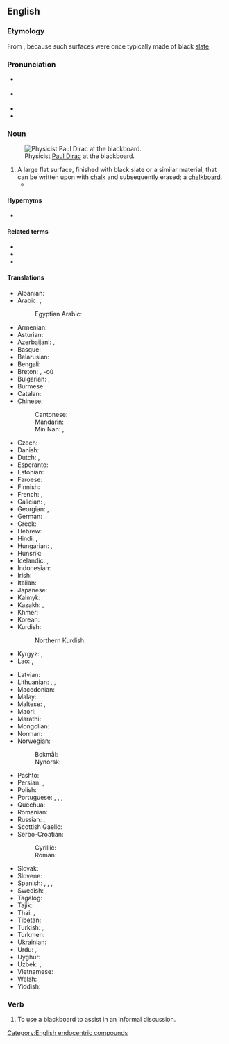 ==English==
{{wikipedia}}

===Etymology===
From {{compound|en|black|board}}, because such surfaces were once typically made of black [[slate]].

===Pronunciation===
* {{a|GenAm}} {{IPA|en|/ˈblækbɔɹd/|/ˈblækboɹd/}}
* {{a|RP}} {{IPA|en|/ˈblækbɔːd/}}
* {{audio|en|en-us-blackboard.ogg|Audio (US)}}
* {{hyphenation|en|black|board}}

===Noun===
{{en-noun}}
[[Image:Diracb.jpg|thumb|right|Physicist [[w:Paul Dirac|Paul Dirac]] at the blackboard.]]

# A large flat surface, finished with black slate or a similar material, that can be written upon with [[chalk]] and subsequently erased; a [[chalkboard]].
#* {{quote-journal|en|date=2012-03
|author=[[w:Brian Hayes (scientist)|Brian Hayes]]
|title=Pixels or Perish
|volume=100|issue=2|page=106
|magazine=[[w:American Scientist|American Scientist]]
|url=http://www.americanscientist.org/issues/pub/pixels-or-perish
|passage=Drawings and pictures are more than mere ornaments in scientific discourse. '''Blackboard''' sketches, geological maps, diagrams of molecular structure, astronomical photographs, MRI images, the many varieties of statistical charts and graphs: These pictorial devices are indispensable tools for presenting evidence, for explaining a theory, for telling a story.}}

====Hypernyms====
* {{l|en|writing board}}

====Related terms====
* {{l|en|chalkboard}}
* {{l|en|greenboard}}
* {{l|en|whiteboard}}

====Translations====
{{trans-top|a surface that can be written upon with chalk}}
* Albanian: {{t|sq|dërrasë e zezë|f}}
* Arabic: {{t|ar|سَبُورَة|f}}, {{t|ar|لَوْح|m}}
*: Egyptian Arabic: {{t|arz|تختة|f|tr=taḵta}}
* Armenian: {{t+|hy|գրատախտակ|sc=Armn}}
* Asturian: {{t|ast|pizarra|f}}
* Azerbaijani: {{t+|az|lövhə}}, {{t+|az|taxta}}
* Basque: {{t|eu|arbela}}
* Belarusian: {{t|be|до́шка|f|sc=Cyrl}}
* Bengali: {{t|bn|ব্ল্যাকবোর্ড|sc=Beng}}
* Breton: {{t+|br|taolenn|f}}, -où {{g|p}}
* Bulgarian: {{t+|bg|дъска́|f|sc=Cyrl}}, {{t|bg|че́рна дъска́|f}}
* Burmese: {{t+|my|ကျောက်သင်ပုန်း|sc=Mymr}}
* Catalan: {{t+|ca|pissarra|f}}
* Chinese:
*: Cantonese: {{t|yue|黑板|tr=hak1 baan2|sc=Hani}}
*: Mandarin: {{t+|cmn|黑板|tr=hēibǎn|sc=Hani}}
*: Min Nan: {{t|nan|烏板|sc=Hani}}, {{t|nan|乌板|tr=o͘-pán|sc=Hani}}
* Czech: {{t+|cs|tabule|f}}
* Danish: {{t|da|tavle|c}}
* Dutch: {{t+|nl|schoolbord|n}}, {{t+|nl|bord|n}}
* Esperanto: {{t|eo|nigra tabulo}}
* Estonian: {{t|et|tahvel}}
* Faroese: {{t|fo|talva|f}}
* Finnish: {{t+|fi|liitutaulu}}
* French: {{t+|fr|tableau noir|m}}, {{t+|fr|tableau|m}} {{qualifier|any colour}}
* Galician: {{t|gl|lousa|f}}, {{t|gl|louxa|f}}
* Georgian: {{t|ka|დაფა|sc=Geor}}, {{t|ka|საკლასო დაფა|sc=Geor}}
* German: {{t+|de|Tafel|f}}
* Greek: {{t+|el|μαυροπίνακας|m|sc=Grek}}
* Hebrew: {{t+|he|לוּחַ|m|tr=luakh|sc=Hebr}}
* Hindi: {{t|hi|श्यामपट|sc=Deva}}, {{t|hi|ब्लैकबोर्ड|sc=Deva}}
* Hungarian: {{t+|hu|iskolatábla}}, {{t|hu|iskolai tábla}}
* Hunsrik: {{t|hrx|Daafel|f}}
* Icelandic: {{t+|is|tafla|f}}, {{t|is|skólatafla|f}}
* Indonesian: {{t+|id|papan tulis}}
* Irish: {{t|ga|clár dubh|m}}
* Italian: {{t+|it|lavagna|f}}
* Japanese: {{t+|ja|黒板|tr=こくばん, kokuban|sc=Jpan}}
* Kalmyk: {{t|xal|самбр}}
* Kazakh: {{t+|kk|тақта|sc=Cyrl}}, {{t|kk|доска|sc=Cyrl}}
* Khmer: {{t+|km|ក្ដារខៀន}}
* Korean: {{t+|ko|칠판}}
* Kurdish:
*: Northern Kurdish: {{t+|kmr|depreş}}
* Kyrgyz: {{t|ky|класс доскасы|sc=Cyrl}}, {{t+|ky|доска|sc=Cyrl}}
* Lao: {{t+|lo|ກະດານ}}, {{t+|lo|ກະດານດຳ}}
{{trans-mid}}
* Latvian: {{t+|lv|tāfele|f}}
* Lithuanian: {{t|lt|klasės lenta|f}}, {{t+|lt|lenta|f}}, {{t|lt|mokyklinė lenta|f}}
* Macedonian: {{t|mk|табла|f}}
* Malay: {{t|ms|papan hitam}}
* Maltese: {{t|mt|blekbord}}, {{t|mt|lavanja}}
* Maori: {{t|mi|papatuhituhi}}
* Marathi: {{t|mr|फळा}}
* Mongolian: {{t+|mn|самбар|sc=Cyrl}}
* Norman: {{t|nrf|néthe plianche|f}}
* Norwegian:
*: Bokmål: {{t|nb|tavle|m|f}}
*: Nynorsk: {{t|nn|tavle|f}}
* Pashto: {{t+|ps|توره دړه|f|tr=tóradaṛa}}
* Persian: {{t+|fa|تخته سیاه|tr=taxte-ye siyâh|sc=fa-Arab}}, {{t+|fa|تخته|tr=taxte|sc=fa-Arab}}
* Polish: {{t+|pl|tablica|f}}
* Portuguese: {{t+|pt|lousa|f}}, {{t+|pt|quadro-negro|m}}, {{t|pt|quadro de giz|m}}, {{t+|pt|quadro|m}}
* Quechua: {{t|qu|pirqa qillqana}}
* Romanian: {{t+|ro|tablă|f}}
* Russian: {{t+|ru|доска́|f}}, {{t|ru|кла́ссная доска́|f}}
* Scottish Gaelic: {{t|gd|bòrd-dubh|m}}
* Serbo-Croatian:
*: Cyrillic: {{t|sh|табла|f}}
*: Roman: {{t+|sh|tabla|f}}
* Slovak: {{t|sk|tabuľa|f}}
* Slovene: {{t|sl|tabla|f}}
* Spanish: {{t+|es|pizarra|f}}, {{t+|es|encerado|m}} {{qualifier|Spain}}, {{t+|es|pizarrón|m}} {{qualifier|Argentina}}, {{t+|es|tablero|m}} {{qualifier|Colombia}}
* Swedish: {{t|sv|svart tavla|c}}, {{t|sv|skrivtavla|c}}
* Tagalog: {{t|tl|pisara}}
* Tajik: {{t|tg|тахта}}
* Thai: {{t+|th|กระดานดำ}}, {{t+|th|กระดาน}}
* Tibetan: {{t|bo|ནག་པང}}
* Turkish: {{t+|tr|tahta}}, {{t+|tr|kara tahta}}
* Turkmen: {{t|tk|tagta}}
* Ukrainian: {{t+|uk|до́шка|f|sc=Cyrl}}
* Urdu: {{t|ur|تختہ سیاہ|tr=taxta siyāh|sc=ur-Arab}}, {{t|ur|بلیک بورڈ|tr=blek borḍ|sc=ur-Arab}}
* Uyghur: {{t|ug|دوسكا|sc=ug-Arab}}
* Uzbek: {{t|uz|sinf doskasi}}, {{t+|uz|doska}}
* Vietnamese: {{t+|vi|bảng đen}}
* Welsh: {{t|cy|bwrdd du|m}}
* Yiddish: {{t|yi|טאָוול|m}}
{{trans-bottom}}

===Verb===
{{en-verb}}

# To use a blackboard to assist in an informal discussion.

[[Category:English endocentric compounds]]